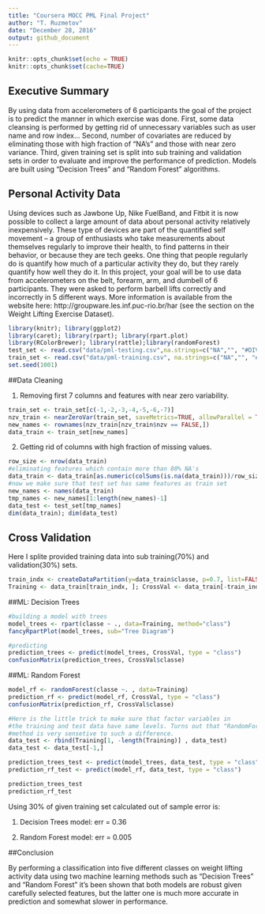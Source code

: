 ```yaml
---
title: "Coursera MOCC PML Final Project"
author: "T. Ruzmetov"
date: "December 28, 2016"
output: github_document
---
```


```r
knitr::opts_chunk$set(echo = TRUE)
knitr::opts_chunk$set(cache=TRUE)
```

## Executive Summary

By using data from accelerometers of 6 participants the goal of the project is to predict the manner in which exercise was done. First, some data cleansing is performed by getting rid of unnecessary variables such as user name and row index... Second, number of covariates are reduced by eliminating those with high fraction of "NA's" and those with near zero variance. Third, given training set is split into sub training and validation sets in order to evaluate and improve the performance of prediction. Models are built using "Decision Trees" and "Random Forest" algorithms. 

## Personal Activity Data

Using devices such as Jawbone Up, Nike FuelBand, and Fitbit it is now possible to collect a large amount of data about personal activity relatively inexpensively. These type of devices are part of the quantified self movement – a group of enthusiasts who take measurements about themselves regularly to improve their health, to find patterns in their behavior, or because they are tech geeks. One thing that people regularly do is quantify how much of a particular activity they do, but they rarely quantify how well they do it. In this project, your goal will be to use data from accelerometers on the belt, forearm, arm, and dumbell of 6 participants. They were asked to perform barbell lifts correctly and incorrectly in 5 different ways. More information is available from the website here: http://groupware.les.inf.puc-rio.br/har (see the section on the Weight Lifting Exercise Dataset). 

```r
library(knitr); library(ggplot2) 
library(caret); library(rpart); library(rpart.plot)
library(RColorBrewer); library(rattle);library(randomForest)
test_set <- read.csv("data/pml-testing.csv",na.strings=c("NA","", "#DIV/0!"))
train_set <- read.csv("data/pml-training.csv", na.strings=c("NA","", "#DIV/0!"))
set.seed(1001)
```

##Data Cleaning

1. Removing first 7 columns and features with near zero variability.

```r
train_set <- train_set[c(-1,-2,-3,-4,-5,-6,-7)]
nzv_train <- nearZeroVar(train_set, saveMetrics=TRUE, allowParallel = TRUE)
new_names <- rownames(nzv_train[nzv_train$nzv == FALSE,])
data_train <- train_set[new_names]
```

2. Getting rid of columns with high fraction of missing values.

```r
row_size <- nrow(data_train)
#eliminating features which contain more than 80% NA's
data_train <- data_train[as.numeric(colSums(is.na(data_train)))/row_size < 0.8]
#now we make sure that test set has same features as train set
new_names <- names(data_train)
tmp_names <- new_names[1:length(new_names)-1]
data_test <- test_set[tmp_names]
dim(data_train); dim(data_test)
```

## Cross Validation

Here I splite provided training data into sub training(70%) and validation(30%) sets.

```r
train_indx <- createDataPartition(y=data_train$classe, p=0.7, list=FALSE)
Training <- data_train[train_indx, ]; CrossVal <- data_train[-train_indx, ]
```


##ML: Decision Trees

```r
#building a model with trees
model_trees <- rpart(classe ~ ., data=Training, method="class")
fancyRpartPlot(model_trees, sub="Tree Diagram")

#predicting
prediction_trees <- predict(model_trees, CrossVal, type = "class")
confusionMatrix(prediction_trees, CrossVal$classe)
```

##ML: Random Forest

```r
model_rf <- randomForest(classe ~. , data=Training)
prediction_rf <- predict(model_rf, CrossVal, type = "class")
confusionMatrix(prediction_rf, CrossVal$classe)

```

```r
#Here is the little trick to make sure that factor variables in
#the training and test data have same levels. Turns out that "RandomForest"
#method is very sensetive to such a difference.
data_test <- rbind(Training[1, -length(Training)] , data_test)
data_test <- data_test[-1,]

prediction_trees_test <- predict(model_trees, data_test, type = "class")
prediction_rf_test <- predict(model_rf, data_test, type = "class")

prediction_trees_test
prediction_rf_test 
```

Using 30% of given training set calculated out of sample error is:

1. Decision Trees model:  err = 0.36

2. Random Forest model:   err = 0.005

##Conclusion

By performing a classification into five different classes on weight lifting activity data using two machine learning methods such as "Decision Trees" and "Random Forest" it's been shown that both models are robust given carefully selected features, but the latter one is much more accurate in prediction and somewhat slower in performance.

